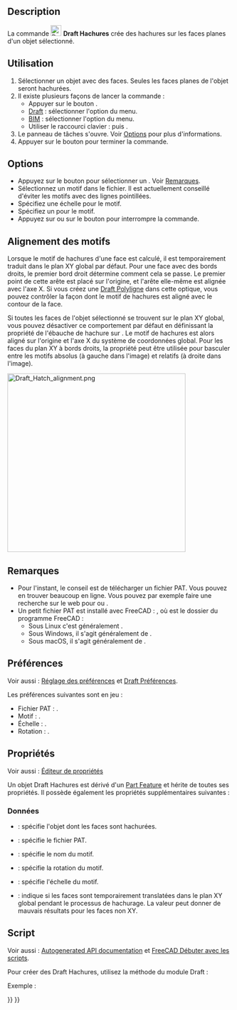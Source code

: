 <languages/>

{{Docnav/fr
|[[Draft_ShapeString/fr|Forme à partir d'un texte]]
|[[Draft_Text/fr|Texte]]
|[[Draft_Workbench/fr|Atelier Draft]]
|IconL=Draft_ShapeString.svg
|IconR=Draft_Text.svg
|IconC=Workbench_Draft.svg
}}

{{GuiCommand/fr
|Name=Draft Hatch
|Name/fr=Draft Hachures
|MenuLocation=Draft : Formes → Hachures<br><br>BIM : Annotation → Hachures
|Workbenches=[[Draft_Workbench/fr|Draft]], [[BIM_Workbench/fr|BIM]]
|Shortcut={{KEY|H}} {{KEY|A}}
|Version=0.20
|SeeAlso=[[Draft_Pattern/fr|Draft Motif]]
}}

== Description ==

La commande [[Image:Draft_Hatch.svg|24px]]  '''Draft Hachures''' crée des hachures sur les faces planes d'un objet sélectionné.

<span id="Usage"></span>
== Utilisation ==

# Sélectionner un objet avec des faces. Seules les faces planes de l'objet seront hachurées.
# Il existe plusieurs façons de lancer la commande :
#* Appuyer sur le bouton {{Button|[[Image:Draft_Hatch.svg|16px]] [[Draft_Hatch/fr|Hachures]]}}.
#* [[Draft_Workbench/fr|Draft]] : sélectionner l'option {{MenuCommand|Formes → [[Image:Draft_Hatch.svg|16px]] Hachures}} du menu.
#* [[BIM_Workbench/fr|BIM]] : sélectionner l'option {{MenuCommand|Annotation → [[Image:Draft_Hatch.svg|16px]] Hachures}} du menu.
#* Utiliser le raccourci clavier : {{KEY|H}} puis {{KEY|A}}.
# Le panneau de tâches {{MenuCommand|Hachure}} s'ouvre. Voir [[#Options|Options]] pour plus d'informations.
# Appuyer sur le bouton {{Button|OK}} pour terminer la commande.

== Options ==

* Appuyez sur le bouton {{Button|...}} pour sélectionner un {{MenuCommand|Fichier PAT}}. Voir [[#Remarques|Remarques]].
* Sélectionnez un motif {{MenuCommand|Motif}} dans le fichier. Il est actuellement conseillé d'éviter les motifs avec des lignes pointillées.
* Spécifiez une échelle {{MenuCommand|Échelle}} pour le motif.
* Spécifiez un {{MenuCommand|Rotation}} pour le motif.
* Appuyez sur {{KEY|Échap}} ou sur le bouton {{Button|Annuler}} pour interrompre la commande.

<span id="Pattern_alignment"></span>
== Alignement des motifs ==

Lorsque le motif de hachures d'une face est calculé, il est temporairement traduit dans le plan XY global par défaut. Pour une face avec des bords droits, le premier bord droit détermine comment cela se passe. Le premier point de cette arête est placé sur l'origine, et l'arête elle-même est alignée avec l'axe X. Si vous créez une [[Draft_Wire/fr|Draft Polyligne]] dans cette optique, vous pouvez contrôler la façon dont le motif de hachures est aligné avec le contour de la face.

Si toutes les faces de l'objet sélectionné se trouvent sur le plan XY global, vous pouvez désactiver ce comportement par défaut en définissant la propriété {{PropertyData|Translate}} de l'ébauche de hachure sur {{FALSE}}. Le motif de hachures est alors aligné sur l'origine et l'axe X du système de coordonnées global. Pour les faces du plan XY à bords droits, la propriété {{PropertyData|Translate}} peut être utilisée pour basculer entre les motifs absolus (à gauche dans l'image) et relatifs (à droite dans l'image).

[[Image:Draft_Hatch_alignment.png|400px]]
{{Caption|
Deux Draft Polylignes avec des hachures.<br>
Les polylignes ont été créées dans une direction sens horaire en partant du point inférieur gauche.<br>
Pour la hachure à gauche, la propriété Translate est réglée sur false.<br>
Pour la hachure à droite, elle est réglée sur true.
}}

<span id="Notes"></span>
== Remarques ==

* Pour l'instant, le conseil est de télécharger un fichier PAT. Vous pouvez en trouver beaucoup en ligne. Vous pouvez par exemple faire une recherche sur le web pour {{FileName|acad.pat}} ou {{FileName|acadiso.pat}}.
* Un petit fichier PAT est installé avec FreeCAD : {{FileName|<program_folder>/data/Mod/TechDraw/PAT/FCPAT.pat}}, où {{FileName|<program_folder>}} est le dossier du programme FreeCAD :
** Sous Linux c'est généralement {{FileName|/usr/share/freecad}}.
** Sous Windows, il s'agit généralement de {{FileName|C:\Program Files\FreeCAD}}.
** Sous macOS, il s'agit généralement de {{FileName|/Applications/FreeCAD}}.

<span id="Preferences"></span>
==Préférences==

Voir aussi : [[Preferences_Editor/fr|Réglage des préférences]] et [[Draft_Preferences/fr|Draft Préférences]].

Les préférences suivantes sont en jeu :

* Fichier PAT : {{MenuCommand|Outils → Modifier les paramètres... → BaseApp → Preferences → Mod → TechDraw → PAT → FilePattern}}.
* Motif : {{MenuCommand|Outils → Modifier les paramètres... → BaseApp → Preferences → Mod → TechDraw → PAT → NamePattern}}.
* Échelle : {{MenuCommand|Outils → Modifier les paramètres... → BaseApp → Preferences → Mod → Draft → HatchPatternScale}}.
* Rotation : {{MenuCommand|Outils → Modifier les paramètres... → BaseApp → Preferences → Mod → Draft → HatchPatternRotation}}.

<span id="Properties"></span>
== Propriétés ==

Voir aussi : [[Property_editor/fr|Éditeur de propriétés]]

Un objet Draft Hachures est dérivé d'un [[Part_Feature/fr|Part Feature]] et hérite de toutes ses propriétés. Il possède également les propriétés supplémentaires suivantes :

<span id="Data"></span>
===Données===

{{TitleProperty|Hatch}}

* {{PropertyData|Base|Link}} : spécifie l'objet dont les faces sont hachurées.
* {{PropertyData|File|File}} : spécifie le fichier PAT.
* {{PropertyData|Pattern|String}} : spécifie le nom du motif.
* {{PropertyData|Rotation|Angle}} : spécifie la rotation du motif.
* {{PropertyData|Scale|Float}} : spécifie l'échelle du motif.
* {{PropertyData|Translate|Bool}} : indique si les faces sont temporairement translatées dans le plan XY global pendant le processus de hachurage. La valeur {{FALSE}} peut donner de mauvais résultats pour les faces non XY.

<span id="Scripting"></span>
==Script==

Voir aussi : [https://freecad.github.io/SourceDoc/ Autogenerated API documentation] et [[FreeCAD_Scripting_Basics/fr|FreeCAD Débuter avec les scripts]].

Pour créer des Draft Hachures, utilisez la méthode {{incode|make_hatch}} du module Draft :

{{Code|code=
hatch = make_hatch(baseobject, filename, pattern, scale, rotation)
}}

Exemple : 

{{Code|code=
import FreeCAD as App
import Draft

doc = App.newDocument()

rectangle = Draft.make_rectangle(4000, 1000)
rectangle.MakeFace = True
filename = App.getHomePath() + "data/Mod/TechDraw/PAT/FCPAT.pat"
pattern = "Horizontal5"
hatch = Draft.make_hatch(rectangle, filename, pattern, scale=50, rotation=45)

doc.recompute()
}}


{{Docnav/fr
|[[Draft_ShapeString/fr|Forme à partir d'un texte]]
|[[Draft_Text/fr|Texte]]
|[[Draft_Workbench/fr|Atelier Draft]]
|IconL=Draft_ShapeString.svg
|IconR=Draft_Text.svg
|IconC=Workbench_Draft.svg
}}

{{Draft Tools navi{{#translation:}}}}
{{Userdocnavi{{#translation:}}}}